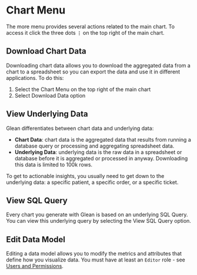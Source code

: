 # Chart Menu

The more menu provides several actions related to the main chart. To access it click the three dots **`⋮`** on the top right of the main chart.

## Download Chart Data

Downloading chart data allows you to download the aggregated data from a chart to a spreadsheet so you can export the data and use it in different applications. To do this:

1. Select the Chart Menu on the top right of the main chart
2. Select Download Data option

## View Underlying Data

Glean differentiates between chart data and underlying data:

- **Chart Data**: chart data is the aggregated data that results from running a database query or processing and aggregating spreadsheet data.
- **Underlying Data**: underlying data is the raw data in a spreadsheet or database before it is aggregated or processed in anyway. Downloading this data is limited to 100k rows.

To get to actionable insights, you usually need to get down to the underlying data: a specific patient, a specific order, or a specific ticket.

## View SQL Query

Every chart you generate with Glean is based on an underlying SQL Query. You can view this underlying query by selecting the View SQL Query option.

## Edit Data Model

Editing a data model allows you to modify the metrics and attributes that define how you visualize data. You must have at least an `Editor` role - see [Users and Permissions](/docs/project-management/users-and-permissions).
